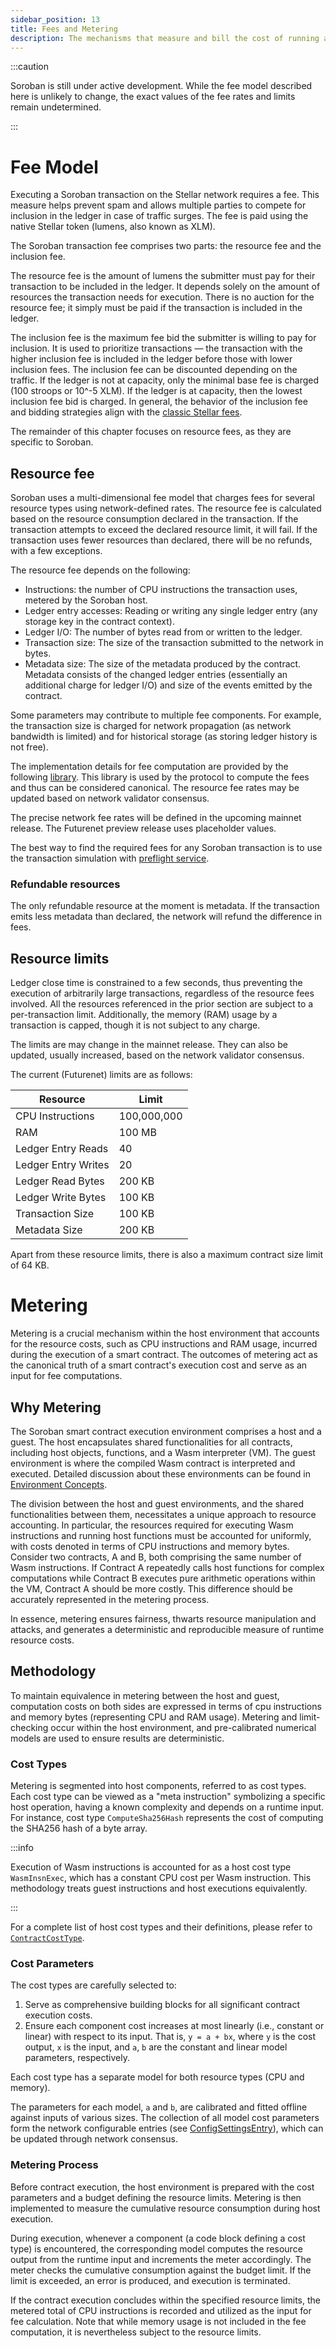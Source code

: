 ```yaml
---
sidebar_position: 13
title: Fees and Metering
description: The mechanisms that measure and bill the cost of running a contract.
---
```


:::caution

Soroban is still under active development. While the fee model described here is
unlikely to change, the exact values of the fee rates and limits remain
undetermined.

:::

# Fee Model

Executing a Soroban transaction on the Stellar network requires a fee. This
measure helps prevent spam and allows multiple parties to compete for inclusion
in the ledger in case of traffic surges. The fee is paid using the native
Stellar token (lumens, also known as XLM).

The Soroban transaction fee comprises two parts: the resource fee and the
inclusion fee.

The resource fee is the amount of lumens the submitter must pay for their
transaction to be included in the ledger. It depends solely on the amount of
resources the transaction needs for execution. There is no auction for the
resource fee; it simply must be paid if the transaction is included in the
ledger.

The inclusion fee is the maximum fee bid the submitter is willing to pay for
inclusion. It is used to prioritize transactions — the transaction with the
higher inclusion fee is included in the ledger before those with lower
inclusion fees. The inclusion fee can be discounted depending on the
traffic. If the ledger is not at capacity, only the minimal base fee
is charged (100 stroops or 10^-5 XLM). If the ledger is at capacity, then
the lowest inclusion fee bid is charged. In general, the behavior of the
inclusion fee and bidding strategies align with the [classic Stellar fees].

[classic Stellar fees]: https://developers.stellar.org/docs/encyclopedia/fees-surge-pricing-fee-strategies

The remainder of this chapter focuses on resource fees, as they are specific to
Soroban.

## Resource fee

Soroban uses a multi-dimensional fee model that charges fees for several
resource types using network-defined rates. The resource fee is calculated
based on the resource consumption declared in the transaction. If the
transaction attempts to exceed the declared resource limit, it will fail. If
the transaction uses fewer resources than declared, there will be no refunds,
with a few exceptions.

The resource fee depends on the following:

- Instructions: the number of CPU instructions the transaction uses, metered by
  the Soroban host.
- Ledger entry accesses: Reading or writing any single ledger entry (any storage
  key in the contract context).
- Ledger I/O: The number of bytes read from or written to the ledger.
- Transaction size: The size of the transaction submitted to the network in
  bytes.
- Metadata size: The size of the metadata produced by the contract. Metadata
  consists of the changed ledger entries (essentially an additional charge for
  ledger I/O) and size of the events emitted by the contract.

Some parameters may contribute to multiple fee components. For example, the
transaction size is charged for network propagation (as network bandwidth is
limited) and for historical storage (as storing ledger history is not free).

The implementation details for fee computation are provided by the following
[library](https://github.com/stellar/rs-soroban-env/blob/main/soroban-env-host/src/fees.rs). This library is used by the protocol to compute the fees and thus can be considered 
canonical.  The resource fee rates may be updated based on network validator
consensus.

The precise network fee rates will be defined in the upcoming mainnet release.
The Futurenet preview release uses placeholder values.

The best way to find the required fees for any Soroban transaction is to use
the transaction simulation with 
[preflight service](./interacting-with-contracts.mdx#preflight).

### Refundable resources

The only refundable resource at the moment is metadata. If the transaction emits
less metadata than declared, the network will refund the difference in fees.

## Resource limits

Ledger close time is constrained to a few seconds, thus preventing the execution
of arbitrarily large transactions, regardless of the resource fees involved.
All the resources referenced in the prior section are subject to a per-transaction
limit. Additionally, the memory (RAM) usage by a transaction is capped, though
it is not subject to any charge.

The limits are may change in the mainnet release. They can
also be updated, usually increased, based on the network
validator consensus.

The current (Futurenet) limits are as follows:

| Resource            | Limit       |
|---------------------|-------------|
| CPU Instructions    | 100,000,000 |
| RAM                 | 100 MB      |
| Ledger Entry Reads  | 40          |
| Ledger Entry Writes | 20          |
| Ledger Read Bytes   | 200 KB      |
| Ledger Write Bytes  | 100 KB      |
| Transaction Size    | 100 KB      |
| Metadata Size       | 200 KB      |

Apart from these resource limits, there is also a maximum contract size limit 
of 64 KB.

# Metering
Metering is a crucial mechanism within the host environment that accounts for the resource costs, such as CPU instructions and RAM usage, incurred during the execution of a smart contract. The outcomes of metering act as the canonical truth of a smart contract's execution cost and serve as an input for fee computations.

## Why Metering
The Soroban smart contract execution environment comprises a host and a guest. The host encapsulates shared functionalities for all contracts, including host objects, functions, and a Wasm interpreter (VM). The guest environment is where the compiled Wasm contract is interpreted and executed. Detailed discussion about these environments can be found in [Environment Concepts](environment-concepts.mdx).

The division between the host and guest environments, and the shared functionalities between them, necessitates a unique approach to resource accounting. In particular, the resources required for executing Wasm instructions and running host functions must be accounted for uniformly, with costs denoted in terms of CPU instructions and memory bytes. Consider two contracts, A and B, both comprising the same number of Wasm instructions. If Contract A repeatedly calls host functions for complex computations while Contract B executes pure arithmetic operations within the VM, Contract A should be more costly. This difference should be accurately represented in the metering process.

In essence, metering ensures fairness, thwarts resource manipulation and attacks, and generates a deterministic and reproducible measure of runtime resource costs.

## Methodology
To maintain equivalence in metering between the host and guest, computation costs on both sides are expressed in terms of cpu instructions and memory bytes (representing CPU and RAM usage). Metering and limit-checking occur within the host environment, and pre-calibrated numerical models are used to ensure results are deterministic.

### Cost Types
Metering is segmented into host components, referred to as cost types. Each cost type can be viewed as a "meta instruction" symbolizing a specific host operation, having a known complexity and depends on a runtime input. For instance, cost type `ComputeSha256Hash` represents the cost of computing the SHA256 hash of a byte array.

:::info

Execution of Wasm instructions is accounted for as a host cost type `WasmInsnExec`, which has a constant CPU cost per Wasm instruction. This methodology treats guest instructions and host executions equivalently.

:::

For a complete list of host cost types and their definitions, please refer to [`ContractCostType`](https://github.com/stellar/stellar-xdr/blob/e372df9f677961aac04c5a4cc80a3667f310b29f/Stellar-contract-config-setting.x#L92-L155).

### Cost Parameters

The cost types are carefully selected to:
1. Serve as comprehensive building blocks for all significant contract execution costs.
2. Ensure each component cost increases at most linearly (i.e., constant or linear) with respect to its input. That is, `y = a + bx`, where `y` is the cost output, `x` is the input, and `a`, `b` are the constant and linear model parameters, respectively.

Each cost type has a separate model for both resource types (CPU and memory).

The parameters for each model, `a` and `b`, are calibrated and fitted offline against inputs of various sizes. The collection of all model cost parameters form the network configurable entries (see [ConfigSettingsEntry](https://github.com/stellar/stellar-xdr/blob/e372df9f677961aac04c5a4cc80a3667f310b29f/Stellar-contract-config-setting.x#L223-L226)), which can be updated through network consensus.

### Metering Process
Before contract execution, the host environment is prepared with the cost parameters and a budget defining the resource limits. Metering is then implemented to measure the cumulative resource consumption during host execution.

During execution, whenever a component (a code block defining a cost type) is encountered, the corresponding model computes the resource output from the runtime input and increments the meter accordingly. The meter checks the cumulative consumption against the budget limit. If the limit is exceeded, an error is produced, and execution is terminated.

If the contract execution concludes within the specified resource limits, the metered total of CPU instructions is recorded and utilized as the input for fee calculation. Note that while memory usage is not included in the fee computation, it is nevertheless subject to the resource limits.